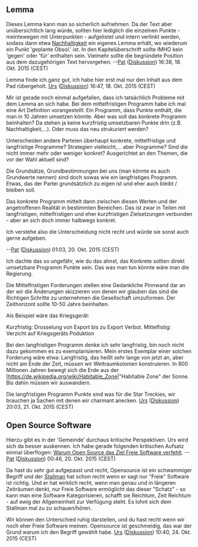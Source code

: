 == Lemma ==
Dieses Lemma kann man so sicherlich aufnehmen. Da der Text aber unübersichtlich lang würde, sollten hier lediglich die einzelnen Punkte - meintewegen mit Unterpunkten - aufgelistet und intern verlinkt werden, sodass dann etwa [[Nachhaltigkeit]] ein eigenes Lemma erhält, wo wiederum ein Punkt 'geplante Obsol.' ist. 
In den Kapitelüberschrift sollte IMHO kein 'gegen' oder 'für' enthalten sein. Vielmehr sollte die begründete Position aus dem dazugehörigen Text hervorgehen.
--[[Benutzer:Pat|Pat]] ([[Benutzer Diskussion:Pat|Diskussion]]) 16:38, 18. Okt. 2015 (CEST)

Lemma finde ich ganz gut, ich habe hier erst mal nur den Inhalt aus dem Pad rübergeholt. [[Benutzer:Urs|Urs]] ([[Benutzer Diskussion:Urs|Diskussion]]) 16:47, 18. Okt. 2015 (CEST)

Mir ist gerade noch einmal aufgefallen, dass ich tatsächlich Probleme mit dem Lemma an sich habe. Bei dem mittelfristigen Programm habe ich mal eine Art Definition vorangestellt: Ein Programm, dass Punkte enthält, die man in 10 Jahren umsetzen könnte. Aber was soll das konkrete Programm beinhalten? Da stehen ja keine kurzfristig umsetzbaren Punkte drin (z.B. Nachhaltigkeit,...). Oder muss das neu strukuriert werden?

Unterscheiden andere Parteien überhaupt konkrete, mittelfristige und langfristige Programme? Strategien vielleicht,... aber Programme? Sind die nicht immer mehr oder weniger konkret? Ausgerichtet an den Themen, die vor der Wahl aktuell sind? 

Die Grundsätze, Grundbestimmungen bei uns (man könnte es auch Grundwerte nennen) sind doch sowas wie ein langfristiges Programm. Etwas, das der Partei grundsätzlich zu eigen ist und eher auch bleibt / bleiben soll.

Das konkrete Programm mittelt dann zwischen diesen Werten und der angetroffenen Realität in bestimmten Bereichen. Das ist zwar in Teilen mit langfristigen, mittelfristigen und eher kurzfristigen Zielsetzungen verbunden - aber an sich doch immer halbwegs konkret. 

Ich verstehe also die Unterscheidung nicht recht und würde sie sonst auch gerne aufgeben. 

--[[Benutzer:Pat|Pat]] ([[Benutzer Diskussion:Pat|Diskussion]]) 01:03, 20. Okt. 2015 (CEST)

Ich dachte das so ungefähr, wie du das ahnst, das Konkrete sollten direkt umsetzbare Programm Punkte sein. Das was man tun könnte wäre man die Regierung.

Die Mittelfristigen Forderungen stellen eine Gedankliche Pinnwand dar an der wir die Änderungen skizzieren von denen wir glauben das sind die Richtigen Schritte zu unternehmen die Gesellschaft umzuformen. Der Zeithorizont sollte 10-50 Jahre beinhalten.

Als Beispiel wäre das Kriegsgerät:

Kurzfristig: Drosselung von Export bis zu Export Verbot.
Mittelfistig: Verzicht auf Kriegsgeräts Poduktion


Bei den langfristigen Programm denke ich sehr langfristig, bin noch nicht dazu gekommen es zu exemplarisieren. Mein erstes Exemplar einer solchen Forderung wäre etwa: Langfristig, das heißt sehr lange von jetzt an, aber nicht am Ende der Zeit, müssen wir Weltraumkolonien konstruieren. In 800 Millionen Jahren bewegt sich die Erde aus der [https://de.wikipedia.org/wiki/Habitable_Zone|"Habitable Zone" der Sonne. Bis dahin müssen wir auswandern. 

Die langfristigen Programm Punkte sind was für die Star Treckies, wir brauchen ja Sachen mit denen wir charmant anecken. [[Benutzer:Urs|Urs]] ([[Benutzer Diskussion:Urs|Diskussion]]) 20:03, 21. Okt. 2015 (CEST)

== Open Source Software ==
Hierzu gibt es in der 'Gemeinde' durchaus kritische Perspektiven. Urs wird sich da besser auskennen. Ich habe gerade folgenden kritischen Aufsatz einmal überflogen: [http://www.gnu.org/philosophy/open-source-misses-the-point.de.html Warum Open Source das Ziel Freie Software verfehlt].
--[[Benutzer:Pat|Pat]] ([[Benutzer Diskussion:Pat|Diskussion]]) 00:46, 20. Okt. 2015 (CEST)

Da hast du sehr gut aufgepasst und recht, Opensource ist ein schwammiger Begriff und der [[https://de.wikipedia.org/wiki/Richard_Stallman| Stallman]] hat schon recht wenn er sagt nur "Freie" Software ist richtig. Und er hat wirklich recht, wenn man genau und in längeren Zeiträumen denkt, nur Freie Software ermöglicht das dieser "Schatz" - so kann man eine Software Kategorisieren, schafft sie Reichtum, Zeit Reichtum - auf ewig der Allgemeinheit zur Verfügung steht. Es lohnt sich dem Stallman mal zu zu schauen/hören. 

Wir können den Unterschied ruhig darstellen, und du hast recht wenn wir noch eher Freie Software meinen. Opensource ist geschmeidig, das war der Grund warum ich den Begriff gewählt habe. [[Benutzer:Urs|Urs]] ([[Benutzer Diskussion:Urs|Diskussion]]) 10:40, 24. Okt. 2015 (CEST)